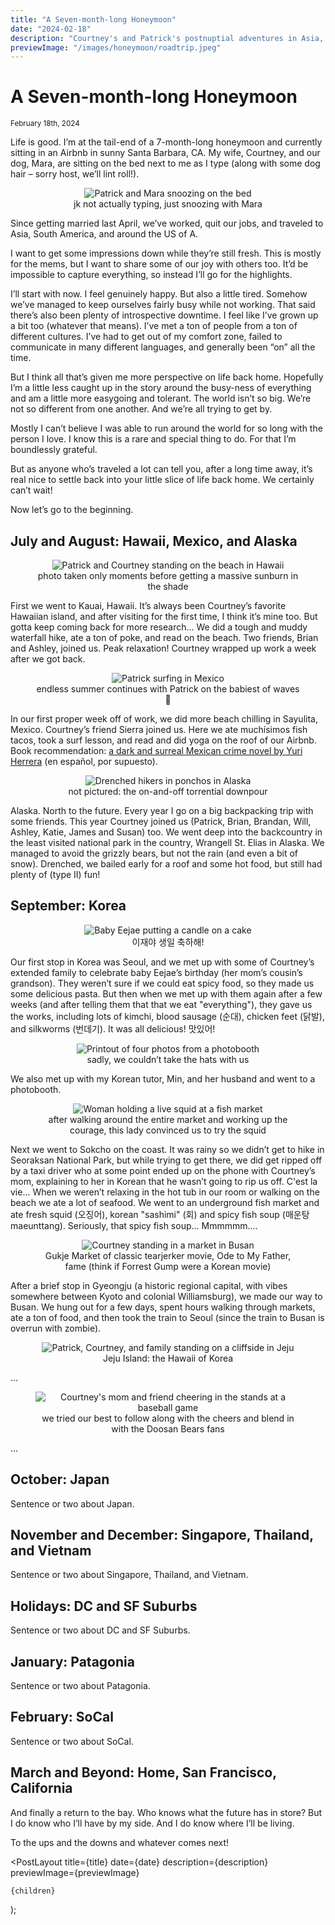 ```yaml
---
title: "A Seven-month-long Honeymoon"
date: "2024-02-18"
description: "Courtney's and Patrick's postnuptial adventures in Asia, South America, and around the US of A."
previewImage: "/images/honeymoon/roadtrip.jpeg"
---
```



# A Seven-month-long Honeymoon

<small>
  <time dateTime={date}>February 18th, 2024</time>
</small>

Life is good. I’m at the tail-end of a 7-month-long honeymoon and currently sitting in an Airbnb in sunny Santa Barbara, CA. My wife, Courtney, and our dog, Mara, are sitting on the bed next to me as I type (along with some dog hair – sorry host, we’ll lint roll!).

<figure align="center">
  <Image
    src="/images/honeymoon/snoozing.jpg"
    className="mx-auto"
    alt="Patrick and Mara snoozing on the bed"
    width={500}
    height={500}
  />
  <figcaption>jk not actually typing, just snoozing with Mara</figcaption>
</figure>

Since getting married last April, we’ve worked, quit our jobs, and traveled to Asia, South America, and around the US of A.

I want to get some impressions down while they’re still fresh. This is mostly for the mems, but I want to share some of our joy with others too. It’d be impossible to capture everything, so instead I’ll go for the highlights.

I’ll start with now. I feel genuinely happy. But also a little tired. Somehow we’ve managed to keep ourselves fairly busy while not working. That said there’s also been plenty of introspective downtime. I feel like I’ve grown up a bit too (whatever that means). I’ve met a ton of people from a ton of different cultures. I’ve had to get out of my comfort zone, failed to communicate in many different languages, and generally been “on” all the time.

But I think all that’s given me more perspective on life back home. Hopefully I’m a little less caught up in the story around the busy-ness of everything and am a little more easygoing and tolerant. The world isn’t so big. We’re not so different from one another. And we’re all trying to get by.

Mostly I can’t believe I was able to run around the world for so long with the person I love. I know this is a rare and special thing to do. For that I’m boundlessly grateful.

But as anyone who’s traveled a lot can tell you, after a long time away, it’s real nice to settle back into your little slice of life back home. We certainly can’t wait!

Now let’s go to the beginning.

## July and August: Hawaii, Mexico, and Alaska

<figure align="center">
  <Image
    src="/images/honeymoon/hawaii.jpg"
    className="mx-auto"
    alt="Patrick and Courtney standing on the beach in Hawaii"
    width={500}
    height={500}
  />
  <figcaption>
    photo taken only moments before getting a massive sunburn in the shade
  </figcaption>
</figure>

First we went to Kauai, Hawaii. It’s always been Courtney’s favorite Hawaiian island, and after visiting for the first time, I think it’s mine too. But gotta keep coming back for more research... We did a tough and muddy waterfall hike, ate a ton of poke, and read on the beach. Two friends, Brian and Ashley, joined us. Peak relaxation! Courtney wrapped up work a week after we got back.

<figure align="center">
  <Image
    src="/images/honeymoon/mexico.jpeg"
    className="mx-auto"
    alt="Patrick surfing in Mexico"
    width={500}
    height={500}
  />
  <figcaption>
    endless summer continues with Patrick on the babiest of waves 🤙
  </figcaption>
</figure>

In our first proper week off of work, we did more beach chilling in Sayulita, Mexico. Courtney’s friend Sierra joined us. Here we ate muchísimos fish tacos, took a surf lesson, and read and did yoga on the roof of our Airbnb. Book recommendation: [a dark and surreal Mexican crime novel by Yuri Herrera](https://www.amazon.com/transmigraci%C3%B3n-los-cuerpos-Spanish/dp/8492865695/) (en español, por supuesto).

<figure align="center">
  <Image
    src="/images/honeymoon/alaska.jpeg"
    className="mx-auto"
    alt="Drenched hikers in ponchos in Alaska"
    width={500}
    height={500}
  />
  <figcaption>not pictured: the on-and-off torrential downpour</figcaption>
</figure>

Alaska. North to the future. Every year I go on a big backpacking trip with some friends. This year Courtney joined us (Patrick, Brian, Brandan, Will, Ashley, Katie, James and Susan) too. We went deep into the backcountry in the least visited national park in the country, Wrangell St. Elias in Alaska. We managed to avoid the grizzly bears, but not the rain (and even a bit of snow). Drenched, we bailed early for a roof and some hot food, but still had plenty of (type II) fun!

## September: Korea

<figure align="center">
  <Image
    src="/images/honeymoon/eejae.jpg"
    className="mx-auto"
    alt="Baby Eejae putting a candle on a cake"
    width={500}
    height={500}
  />
  <figcaption>이재야 생일 축하해!</figcaption>
</figure>

Our first stop in Korea was Seoul, and we met up with some of Courtney’s extended family to celebrate baby Eejae’s birthday (her mom’s cousin’s grandson). They weren’t sure if we could eat spicy food, so they made us some delicious pasta. But then when we met up with them again after a few weeks (and after telling them that that we eat "everything"), they gave us the works, including lots of kimchi, blood sausage (순대), chicken feet (닭발), and silkworms (번데기). It was all delicious! 맛있어!

<figure align="center">
  <Image
    src="/images/honeymoon/photobooth.jpg"
    className="mx-auto"
    alt="Printout of four photos from a photobooth"
    width={500}
    height={500}
  />
  <figcaption>sadly, we couldn’t take the hats with us</figcaption>
</figure>

We also met up with my Korean tutor, Min, and her husband and went to a photobooth.

<figure align="center">
  <Image
    src="/images/honeymoon/fishmarket.jpg"
    className="mx-auto"
    alt="Woman holding a live squid at a fish market"
    width={500}
    height={500}
  />
  <figcaption>
    after walking around the entire market and working up the courage, this lady
    convinced us to try the squid
  </figcaption>
</figure>

Next we went to Sokcho on the coast. It was rainy so we didn’t get to hike in Seoraksan National Park, but while trying to get there, we did get ripped off by a taxi driver who at some point ended up on the phone with Courtney’s mom, explaining to her in Korean that he wasn’t going to rip us off. C'est la vie... When we weren’t relaxing in the hot tub in our room or walking on the beach we ate a lot of seafood. We went to an underground fish market and ate fresh squid (오징어), korean "sashimi" (회) and spicy fish soup (매운탕 maeunttang). Seriously, that spicy fish soup... Mmmmmm....

<figure align="center">
  <Image
    src="/images/honeymoon/busan.jpg"
    className="mx-auto"
    alt="Courtney standing in a market in Busan"
    width={500}
    height={500}
  />
  <figcaption>
    Gukje Market of classic tearjerker movie, Ode to My Father, fame (think if
    Forrest Gump were a Korean movie)
  </figcaption>
</figure>

After a brief stop in Gyeongju (a historic regional capital, with vibes somewhere between Kyoto and colonial Williamsburg), we made our way to Busan. We hung out for a few days, spent hours walking through markets, ate a ton of food, and then took the train to Seoul (since the train to Busan is overrun with zombie).

<figure align="center">
  <Image
    src="/images/honeymoon/jeju.jpeg"
    className="mx-auto"
    alt="Patrick, Courtney, and family standing on a cliffside in Jeju"
    width={500}
    height={500}
  />
  <figcaption>Jeju Island: the Hawaii of Korea</figcaption>
</figure>

...

<figure align="center">
  <Image
    src="/images/honeymoon/baseball.JPG"
    className="mx-auto"
    alt="Courtney's mom and friend cheering in the stands at a baseball game"
    width={500}
    height={500}
  />
  <figcaption>
    we tried our best to follow along with the cheers and blend in with the
    Doosan Bears fans
  </figcaption>
</figure>

...

## October: Japan

Sentence or two about Japan.

## November and December: Singapore, Thailand, and Vietnam

Sentence or two about Singapore, Thailand, and Vietnam.

## Holidays: DC and SF Suburbs

Sentence or two about DC and SF Suburbs.

## January: Patagonia

Sentence or two about Patagonia.

## February: SoCal

Sentence or two about SoCal.

## March and Beyond: Home, San Francisco, California

And finally a return to the bay. Who knows what the future has in store? But I do know who I’ll have by my side. And I do know where I’ll be living.

To the ups and the downs and whatever comes next!

  <PostLayout
    title={title}
    date={date}
    description={description}
    previewImage={previewImage}
  >
    {children}
  </PostLayout>
);
